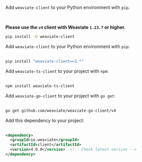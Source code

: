 
<Tabs groupId="languages">
<TabItem value="py" label="Python (v4)">

Add `weaviate-client` to your Python environment with `pip`.

<br/>

**Please use the `v4` client with Weaviate `1.23.7` or higher.**

```bash
pip install -U weaviate-client
```

</TabItem>
<TabItem value="py3" label="Python (v3)">

Add `weaviate-client` to your Python environment with `pip`:<br/><br/>

```bash
pip install "weaviate-client==3.*"
```

</TabItem>
<TabItem value="js" label="JavaScript/TypeScript">

Add `weaviate-ts-client` to your project with `npm`:<br/><br/>

```bash
npm install weaviate-ts-client
```

</TabItem>
<TabItem value="go" label="Go">

Add `weaviate-go-client` to your project with `go get`:<br/><br/>

```bash
go get github.com/weaviate/weaviate-go-client/v4
```

</TabItem>
<TabItem value="java" label="Java">

Add this dependency to your project:<br/><br/>

```xml
<dependency>
  <groupId>io.weaviate</groupId>
  <artifactId>client</artifactId>
  <version>4.0.0</version>  <!-- Check latest version -->
</dependency>
```

</TabItem>
</Tabs>
